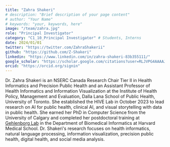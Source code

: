 ```yaml
---
title: "Zahra Shakeri"
# description: "Brief description of your page content"
# author: "Your Name"
# keywords: "your, keywords, here"
image: "/team/zahra.jpg"
role: "Principal Investigator"
category: "C1_10_Principal Investigator" # Students, Interns
date: 2024/01/01
twitter: "https://twitter.com/ZahraShakerii"
github: "https://github.com/Z-Shakeri"
linkedin: "https://www.linkedin.com/in/zahra-shakeri-83b355111/"
google_scholar: "https://scholar.google.com/citations?user=RLJVPG4AAAAJ&hl=en"
orcid: "https://orcid.org/signin"
---
```


Dr. Zahra Shakeri is an NSERC Canada Research Chair Tier II in Health Informatics and Precision Public Health and an Assistant Professor of Health Informatics and Information Visualization at the Institute of Health Policy, Management and Evaluation, Dalla Lana School of Public Health, University of Toronto. She established the HIVE Lab in October 2023 to lead research on AI for public health, clinical AI, and visual storytelling with data in public health. She earned her PhD in Computer Science from the University of Calgary and completed her postdoctoral training at [Gehlenborg Lab](http://gehlenborglab.org/) in the Department of Biomedical Informatics at Harvard Medical School. Dr. Shakeri's research focuses on health informatics, natural language processing, information visualization, precision public health, digital health, and social media analysis.